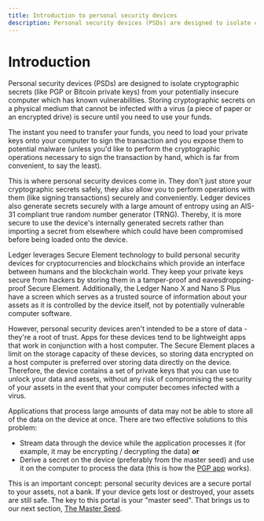 ```yaml
---
title: Introduction to personal security devices
description: Personal security devices (PSDs) are designed to isolate cryptographic secrets (like PGP or Bitcoin private keys) from your potentially insecure computer which has known vulnerabilities.
---
```


# Introduction

Personal security devices (PSDs) are designed to isolate cryptographic secrets (like PGP or Bitcoin private keys) from your potentially insecure computer which has known vulnerabilities. Storing cryptographic secrets on a physical medium that cannot be infected with a virus (a piece of paper or an encrypted drive) is secure until you need to use your funds.

The instant you need to transfer your funds, you need to load your private keys onto your computer to sign the transaction and you expose them to potential malware (unless you'd like to perform the cryptographic operations necessary to sign the transaction by hand, which is far from convenient, to say the least).

This is where personal security devices come in. They don't just store your cryptographic secrets safely, they also allow you to perform operations with them (like signing transactions) securely and conveniently. Ledger devices also generate secrets securely with a large amount of entropy using an AIS-31 compliant true random number generator (TRNG). Thereby, it is more secure to use the device's internally generated secrets rather than importing a secret from elsewhere which could have been compromised before being loaded onto the device.

Ledger leverages Secure Element technology to build personal security devices for cryptocurrencies and blockchains which provide an interface between humans and the blockchain world. They keep your private keys secure from hackers by storing them in a tamper-proof and eavesdropping-proof Secure Element. Additionally, the Ledger Nano X and Nano S Plus have a screen which serves as a trusted source of information about your assets as it is controlled by the device itself, not by potentially vulnerable computer software.

However, personal security devices aren't intended to be a store of data -they're a root of trust. Apps for these devices tend to be lightweight apps that work in conjunction with a host computer. The Secure Element places a limit on the storage capacity of these devices, so storing data encrypted on a host computer is preferred over storing data directly on the device. Therefore, the device contains a set of private keys that you can use to unlock your data and assets, without any risk of compromising the security of your assets in the event that your computer becomes infected with a virus.

Applications that process large amounts of data may not be able to store all of the data on the device at once. There are two effective solutions to this problem:
- Stream data through the device while the application processes it (for example, it may be encrypting / decrypting the data)
**or**
- Derive a secret on the device (preferably from the master seed) and use it on the computer to process the data (this is how the [PGP app](https://github.com/LedgerHQ/blue-app-openpgp-card) works).

This is an important concept: personal security devices are a secure portal to your assets, not a bank. If your device gets lost or destroyed, your assets are still safe. The key to this portal is your "master seed". That brings us to our next section, [The Master Seed](./masterseed/).
